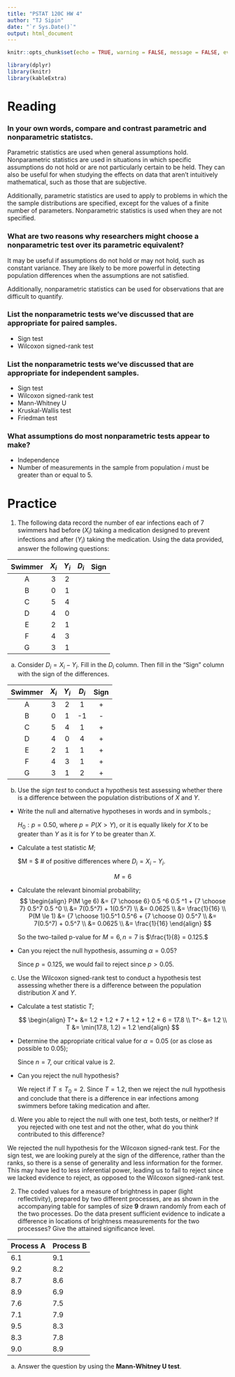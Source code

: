 ```yaml
---
title: "PSTAT 120C HW 4"
author: "TJ Sipin"
date: "`r Sys.Date()`"
output: html_document
---
```


```r
knitr::opts_chunk$set(echo = TRUE, warning = FALSE, message = FALSE, eval = T)

library(dplyr)
library(knitr)
library(kableExtra)
```

# Reading

### In your own words, compare and contrast parametric and nonparametric statistcs.

Parametric statistics are used when general assumptions hold. Nonparametric statistics are used in situations in which specific assumptions do not hold or are not particularly certain to be held. They can also be useful for when studying the effects on data that aren't intuitively mathematical, such as those that are subjective. 

Additionally, parametric statistics are used to apply to problems in which the the sample distributions are specified, except for the values of a finite number of parameters. Nonparametric statistics is used when they are not specified.

### What are two reasons why researchers might choose a nonparametric test over its parametric equivalent?

It may be useful if assumptions do not hold or may not hold, such as constant variance. They are likely to be more powerful in detecting population differences when the assumptions are not satisfied.

Additionally, nonparametric statistics can be used for observations that are difficult to quantify.

### List the nonparametric tests we’ve discussed that are appropriate for paired samples.

+ Sign test
+ Wilcoxon signed-rank test

### List the nonparametric tests we’ve discussed that are appropriate for independent samples.
+ Sign test
+ Wilcoxon signed-rank test
+ Mann-Whitney U
+ Kruskal-Wallis test
+ Friedman test

### What assumptions do most nonparametric tests appear to make?

+ Independence
+ Number of measurements in the sample from population $i$ must be greater than or equal to 5.

# Practice

1. The following data record the number of ear infections each of 7 swimmers had before ($X_i$) taking a medication designed to prevent infections and after ($Y_i$) taking the medication. Using the data provided, answer the following questions:

  | Swimmer | $X_i$ | $Y_i$ | $D_i$ | Sign |
  |:---:|:---:|:---:|:---:|:---:|
  | A | 3 | 2 |  |  |
  | B | 0 | 1 |  |  |
  | C | 5 | 4 |  |  |
  | D | 4 | 0 |  |  |
  | E | 2 | 1 |  |  |
  | F | 4 | 3 |  |  |
  | G | 3 | 1 |  |  |
  
(a) Consider $D_i = X_i - Y_i$. Fill in the $D_i$ column. Then fill in the "Sign" column with the sign of the differences.
  
  | Swimmer | $X_i$ | $Y_i$ | $D_i$ | Sign |
  |:---:|:---:|:---:|:---:|:---:|
  | A | 3 | 2 | 1 | + |
  | B | 0 | 1 | -1 | - |
  | C | 5 | 4 | 1 | + |
  | D | 4 | 0 | 4 | + |
  | E | 2 | 1 | 1 | + |
  | F | 4 | 3 | 1 | + |
  | G | 3 | 1 | 2 | + |
  
(b) Use the *sign test* to conduct a hypothesis test assessing whether there is a difference between the population distributions of $X$ and $Y$.
  
  - Write the null and alternative hypotheses in words and in symbols.;
  
    $H_0: p = 0.50,$ where $p = P(X > Y)$, or it is equally likely for $X$ to be greater than $Y$ as it is for $Y$ to be greater than $X$.
  
  - Calculate a test statistic $M$;
  
    $M = $ # of positive differences where $D_i = X_i - Y_i$.
    
    $$
    M = 6
    $$
    
  - Calculate the relevant binomial probability;
    $$
    \begin{align}
    P(M \ge 6) &= {7 \choose 6} 0.5 ^6 0.5 ^1 + {7 \choose 7} 0.5^7 0.5 ^0 \\
    &= 7(0.5^7) + 1(0.5^7) \\
    &= 0.0625 \\
    &= \frac{1}{16} \\
    P(M \le 1) &= {7 \choose 1}0.5^1 0.5^6 + {7 \choose 0} 0.5^7 \\
    &= 7(0.5^7) + 0.5^7 \\
    &= 0.0625 \\
    &= \frac{1}{16}
    \end{align}
    $$
    
    So the two-tailed p-value for $M = 6, n = 7$ is $\frac{1}{8} = 0.125.$
    
  - Can you reject the null hypothesis, assuming $\alpha = 0.05$?
  
    Since $p = 0.125$, we would fail to reject since $p > 0.05$.
    
(c) Use the Wilcoxon signed-rank test to conduct a hypothesis test assessing whether there is a difference between the population distribution $X$ and $Y$.
  
  - Calculate a test statistic $T$;
  
    $$
    \begin{align}
    T^+ &= 1.2 + 1.2 + 7 + 1.2 + 1.2 + 6 = 17.8 \\
    T^- &= 1.2 \\
    T &= \min(17.8, 1.2) = 1.2
    \end{align}
    $$
    
  - Determine the appropriate critical value for $\alpha = 0.05$ (or as close as possible to 0.05);
  
    Since $n = 7$, our critical value is 2.
    
  - Can you reject the null hypothesis?
  
    We reject if $T \leq T_0 = 2$. Since $T = 1.2$, then we reject the null hypothesis and conclude that there is a difference in ear infections among swimmers before taking medication and after.

(d) Were you able to reject the null with one test, both tests, or neither? If you rejected with one test and not the other, what do you think contributed to this difference?

  We rejected the null hypothesis for the Wilcoxon signed-rank test. For the sign test, we are looking purely at the sign of the difference, rather than the ranks, so there is a sense of generality and less information for the former. This may have led to less inferential power, leading us to fail to reject since we lacked evidence to reject, as opposed to the Wilcoxon signed-rank test.
  
2. The coded values for a measure of brightness in paper (light reflectivity), prepared by two different processes, are as shown in the accompanying table for samples of size **9** drawn randomly from each of the two processes. Do the data present sufficient evidence to indicate a difference in locations of brightness measurements for the two processes? Give the attained significance level.

| **Process A** | **Process B** |
|---------------|---------------|
| 6.1           | 9.1           |
| 9.2           | 8.2           |
| 8.7           | 8.6           |
| 8.9           | 6.9           |
| 7.6           | 7.5           |
| 7.1           | 7.9           |
| 9.5           | 8.3           |
| 8.3           | 7.8           |
| 9.0           | 8.9           |

  a. Answer the question by using the **Mann-Whitney U test**.
  
  



```r
```
